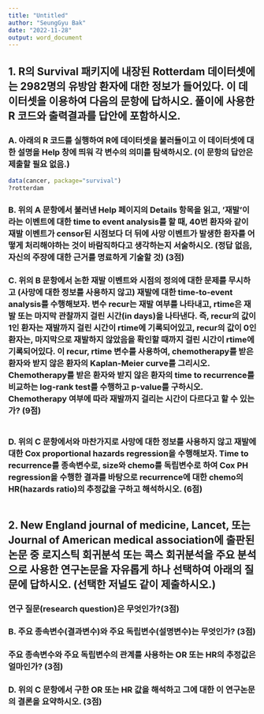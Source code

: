 ```yaml
---
title: "Untitled"
author: "SeungGyu Bak"
date: "2022-11-28"
output: word_document
---
```


## 1.	R의 Survival 패키지에 내장된 Rotterdam 데이터셋에는 2982명의 유방암 환자에 대한 정보가 들어있다. 이 데이터셋을 이용하여 다음의 문항에 답하시오. 풀이에 사용한 R 코드와 출력결과를 답안에 포함하시오.

### A.	아래의 R 코드를 실행하여 R에 데이터셋을 불러들이고 이 데이터셋에 대한 설명을 Help 창에 띄워 각 변수의 의미를 탐색하시오. (이 문항의 답안은 제출할 필요 없음.)

```r
data(cancer, package="survival")
?rotterdam
```

### B.	위의 A 문항에서 불러낸 Help 페이지의 Details 항목을 읽고, ‘재발’이라는 이벤트에 대한 time to event analysis를 할 때, 40번 환자와 같이 재발 이벤트가 censor된 시점보다 더 뒤에 사망 이벤트가 발생한 환자를 어떻게 처리해야하는 것이 바람직하다고 생각하는지 서술하시오. (정답 없음, 자신의 주장에 대한 근거를 명료하게 기술할 것) (3점)




### C.	위의 B 문항에서 논한 재발 이벤트와 시점의 정의에 대한 문제를 무시하고 (사망에 대한 정보를 사용하지 않고) 재발에 대한 time-to-event analysis를 수행해보자. 변수 recur는 재발 여부를 나타내고, rtime은 재발 또는 마지막 관찰까지 걸린 시간(in days)을 나타낸다. 즉, recur의 값이 1인 환자는 재발까지 걸린 시간이 rtime에 기록되어있고, recur의 값이 0인 환자는, 마지막으로 재발하지 않았음을 확인할 때까지 걸린 시간이 rtime에 기록되어있다. 이 recur, rtime 변수를 사용하여, chemotherapy를 받은 환자와 받지 않은 환자의 Kaplan-Meier curve를 그리시오. Chemotherapy를 받은 환자와 받지 않은 환자의 time to recurrence를 비교하는 log-rank test를 수행하고 p-value를 구하시오. Chemotherapy 여부에 따라 재발까지 걸리는 시간이 다르다고 할 수 있는가? (9점)

```r

```


### D.	위의 C 문항에서와 마찬가지로 사망에 대한 정보를 사용하지 않고 재발에 대한 Cox proportional hazards regression을 수행해보자. Time to recurrence를 종속변수로, size와 chemo를 독립변수로 하여 Cox PH regression을 수행한 결과를 바탕으로 recurrence에 대한 chemo의 HR(hazards ratio)의 추정값을 구하고 해석하시오. (6점)

```r

```


## 2. New England journal of medicine, Lancet, 또는 Journal of American medical association에 출판된 논문 중 로지스틱 회귀분석 또는 콕스 회귀분석을 주요 분석으로 사용한 연구논문을 자유롭게 하나 선택하여 아래의 질문에 답하시오. (선택한 저널도 같이 제출하시오.)

### 연구 질문(research question)은 무엇인가?(3점)

### B.	주요 종속변수(결과변수)와 주요 독립변수(설명변수)는 무엇인가? (3점)

### 주요 종속변수와 주요 독립변수의 관계를 사용하는 OR 또는 HR의 추정값은 얼마인가? (3점)

### D.	위의 C 문항에서 구한 OR 또는 HR 값을 해석하고 그에 대한 이 연구논문의 결론을 요약하시오. (3점)